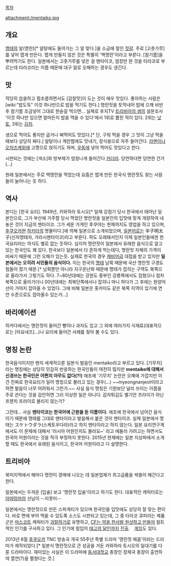 [[목차]]

attachment:/mentaiko.jpg

== 개요 ==
[[명태]]의 알(명란)[* 알탕에도 들어가는 그 알 맞다.]을 소금에 절인 [[젓갈]]. 주로 [고춧가루]를 넣어 맵게 만든다. 맵게 만들지 않은 것은 특별히 '백명란'이라고 부른다. [참기름]을 뿌려먹기도 한다. 일본에서는 고춧가루를 넣은 걸 멘타이코, 염장만 한 것을 타라코로 부르는데 타라코라는 이름 때문에 대구 알로 오해하는 경우도 생긴다.
== 맛 ==
적당히 씁쓸하고 짭조름하면서도 [감칠맛]이 도는 것이 매우 맛있다. 좋아하는 사람은 [wiki:"밥도둑" 이것 하나만으로 밥을 먹기도 한다.] 명란젓을 토막내어 밥에 으깨 비빈후 참기름 조금넣어 그대로 한숟갈 먹으면... 실제로 후지TV [[트리비아의 샘]]의 설문조사 '이것 하나만 있으면 얼마든지 밥을 먹을 수 있다'에서 1위로 뽑힌 적이 있다. 2위는 [[낫토]], 3위는 [[김치]].

생으로 먹어도 좋지만 굽거나 쪄먹어도 맛있다.[* 단, 구워 먹을 경우 그 맛이 그냥 먹을때보다 상당히 짜다.] 알탕이나 계란찜에도 맛내기, 장식용으로 자주 들어간다. [[라멘]]이나 [[오차즈케]]위에 고명으로 얹히기도 하며, [[우동]]에 넣어 먹어도 맛있다고 한다.

시판되는 것에는 [색소]와 방부제가 엄청나게 들어간다 [[카더라]]. 당연하다면 당연한 건가(...)

원래 일본에서는 주로 백명란을 먹었는데 요즘은 맵게 만든 한국식 명란젓도 찾는 사람들이 늘어나는 듯 하다.

== 역사 ==
본디는 [한국 요리]. 1949년, 카와하라 토시오[* 일제 강점기 당시 한국에서 태어난 일본인으로, 그가 부산에 거주할 당시 먹었던 명란젓을 일본인의 입맛에 맞게 개량하여 내놓은 것이 지금의 멘타이코. 그가 세운 가게인 후쿠야는 현재까지도 영업을 하고 있으며, [[후쿠오카]]현 [[하카타]]의 명물이다.]에 의해 일본으로 소개되었으며, [[일본어]]로는 辛子明太子(신자명태자, 가라시멘타이코)라고 부른다. 하도 오래돼서인지 이제 일본인들에겐 한국요리라는 의식도 별로 없는 듯하다. 심지어 명란젓이 일본에서 유래한 음식으로 알고 있는 한국인도 꽤 있다. 한국보다 일본에서 더 흔하게 먹는데다, 명란젓 자체의 가격이 비싸기 때문에 그런 오해가 있는듯. 실제로 한국의 경우 [[캐비어]]급 대접을 받고 있지만 '''일본에서는 오히려 서민들의 음식이다.''' 이는 한국의 [[명태]] 남획 때문에 국산 명란젓 구경도 힘들어 졌기 때문.[* 남획뿐만 아니라 지구온난화 때문에 명태가 잡히는 구역도 북쪽으로 올라가서 그렇기도 하다. 7~80년대에는 강원도 중부인 강릉쪽에서도 잡혔으나 점차 북쪽으로 올라가더니 00년대에는 최북단쪽에서나 잡히니 마니 하다가 그 후에는 원양어선이 가야지 잡아올 수 있었다. 그에 비해 일본은 홋카이도 같은 북쪽 지역이 있기에 연안 수준으로도 잡아올수 있는거...]


== 바리에이션 ==
하카다에서는 명란젓이 들어간 빵이나 과자도 있고 그 외에 여러가지 식재료(대표적으로는 [마요네즈]...)나 요리에 들어간 사례를 찾아 볼 수도 있다.

== 명칭 논란 ==
한국음식이지만 왠지 세계적으론 일본식 발음인 mentaiko라고 부르고 있다. [기무치]라는 명칭에는 상당히 민감히 반응하는 한국인들이 여전히 많지만 '''mentaiko에 대해서 신경쓰는 한국인은 어쩐지 아무도 없다(?!)'''  애초에 '기무치' 논란은 오해에 가깝지만 이건 진짜로 한국요리가 일어 명칭으로 불리고 있는 경우(...) ~~myeongnanjeot이라고 하면 발음이 너무 어려워서 그런가.~~ 사실 음식 명칭은 기원보단 널리 쓰이는 이름을 주로 쓴다는 것을 감안하면 그리 이상한 일은 아니다. 감자튀김도 벨기안 프라이가 아닌 프렌치 프라이로 불리지 않는가?

그런데... 사실 '''멘타이코는 한국어에 근원을 둔 이름이다.''' 애초에 한국에서 넘어간 음식이기 때문에 명태를 그대로 멘타이라고 발음해서 붙은 것이 멘타이코. 실제 일본에서 명태는 スケトウダラ(스케토우다라)라고 하지 멘타이라고 하지 않는다. 일본 요리연구계에서도 이 문제에 대해서 '러시아 어원인지도 몰라요~' 라고 에둘러 가려고는 하면서도 한국어 어원이라는 것을 적극 부정하지 못한다. 2015년 현재에는 일본 지상파에서 소개할 때도 한국에서 유래된 음식이고, 한국어 어원이라고 다 설명한다.
== 트리비아 ==
북미지역에서 해마다 명란이 경매에 나오는 데 일본업체가 최고급품을 싹쓸이 해간다고 한다.

일본에서는 두꺼운 [입술] 보고 '명란젓 입술'이라고 하기도 한다. 대표적인 캐릭터로는 [[아따맘마]]의 선남이 --지못미--

일본에서는 명란젓으로 만든 스파게티가 있으며 한국인들 입맛에도 상당히 잘 맞는 편이다. 바로 면에 부어 먹을 수 있도록 소스도 시판되고 있는데, 그 중 타라코 큐피라는 제품군은 [[마스코트]] 캐릭터가 [[괴랄]]하기로 유명하고, [http://www.youtube.com/results?search_query=tarako CF는 약을 한사발 원샷하고 만들어] 컬트적인 인기를 구사하고 있다.  그 인기에 힘입어 [[태고의 달인]]까지 [http://www.youtube.com/watch?v=1B3spXoxeLk 진출].　[http://www.geocities.jp/matsui_tetuzou/tetsu/game/tarako.htm 게임]도 있다.

2013년 8월 [[후쿠오카]] TNC 방송국 개국 55주년 특별 드라마 '명란젓 매콤'이라는 드라마가 제작되었다.[* 일본식 명란젓으로 큰 성공을 거둔 카와하라 토시오의 일대기를 다룬 드라마이다. 재미있는 사실은 이 드라마에 [[동서대학교]] 총장인 장제국 총장이 출연하여 열연(?)을 펼쳤다는 것.]
